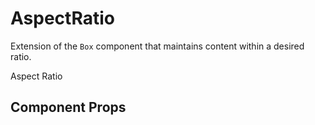 
<Meta title="Components/AspectRatio" component={AspectRatio} />

# AspectRatio

Extension of the `Box` component that maintains content within a desired ratio.

<Preview withToolbar>
  <Story name="AspectRatio">
    <AspectRatio
      bg="bg.secondary"
      p={3}
      display="flex"
      alignItems="center"
      justifyContent="center"
    >
      <Heading color="text.primary">Aspect Ratio</Heading>
    </AspectRatio>
  </Story>
</Preview>

## Component Props

<Props of={AspectRatio} />
